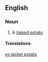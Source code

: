 ==English==

===Noun===
{{en-noun|sg=[[jacket]] [[potato]]|es}}

# A [[baked potato]]

====Translations====
{{trans-see|a baked potato|baked potato}}

[[sv:jacket potato]]